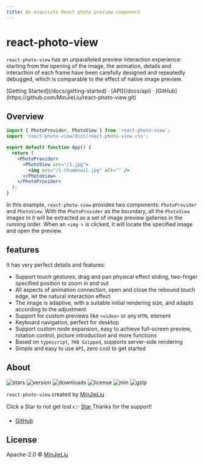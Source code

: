 ```yaml
---
title: An exquisite React photo preview component
---
```




<h1 className="text-center font-bold md:text-5xl mt-8">react-photo-view</h1>

<Bleed>
  <Features />
</Bleed>

`react-photo-view` has an unparalleled preview interaction experience: starting from the opening of the image, the animation, details and interaction of each frame have been carefully designed and repeatedly debugged, which is comparable to the effect of native image preview.

<div className="mt-16 mb-20 text-center">
  [Getting Started](/docs/getting-started) · [API](/docs/api) ·
  [GitHub](https://github.com/MinJieLiu/react-photo-view.git)
</div>

<Index />

## Overview

```jsx
import { PhotoProvider, PhotoView } from 'react-photo-view';
import 'react-photo-view/dist/react-photo-view.css';

export default function App() {
  return (
    <PhotoProvider>
      <PhotoView src="/1.jpg">
        <img src="/1-thumbnail.jpg" alt="" />
      </PhotoView>
    </PhotoProvider>
  );
}
```

In this example, `react-photo-view` provides two components: `PhotoProvider` and `PhotoView`. With the `PhotoProvider` as the boundary, all the `PhotoView` images in it will be extracted as a set of image preview galleries in the running order. When an `<img >` is clicked, it will locate the specified image and open the preview.

## features

It has very perfect details and features:

- Support touch gestures, drag and pan physical effect sliding, two-finger specified position to zoom in and out
- All aspects of animation connection, open and close the rebound touch edge, let the natural interaction effect
- The image is adaptive, with a suitable initial rendering size, and adapts according to the adjustment
- Support for custom previews like `<video>` or any `HTML` element
- Keyboard navigation, perfect for desktop
- Support custom node expansion, easy to achieve full-screen preview, rotation control, picture introduction and more functions
- Based on `typescript`, `7KB Gzipped`, supports server-side rendering
- Simple and easy to use `API`, zero cost to get started

## About

<p className="flex flex-wrap mt-6">
  <img alt="stars" src="https://badgen.net/github/stars/MinJieLiu/react-photo-view" className="mr-2 mb-2" />
  <img alt="version" src="https://img.shields.io/npm/v/react-photo-view.svg?style=flat-square" className="mr-2 mb-2" />
  <img
    alt="downloads"
    src="http://img.shields.io/npm/dm/react-photo-view.svg?style=flat-square"
    className="mr-2 mb-2"
  />
  <img alt="license" src="https://badgen.net/npm/license/react-photo-view" className="mr-2 mb-2" />
  <img alt="min" src="https://badgen.net/bundlephobia/min/react-photo-view?label=minified" className="mr-2 mb-2" />
  <img alt="gzip" src="https://badgen.net/bundlephobia/minzip/react-photo-view?label=gzip" className="mr-2 mb-2" />
</p>

`react-photo-view` created by [MinJieLiu](https:github.comMinJieLiu)

<Callout emoji="😄">
  <span>Click a Star to not get lost 👉 </span>
  <a className="inline-block underline" href="https://github.com/MinJieLiu/react-photo-view" target="_blank">
    Star
  </a>
  <span> Thanks for the support!</span>
</Callout>

- [GitHub](https://github.com/MinJieLiu)

## License

Apache-2.0 © [MinJieLiu](https://github.com/MinJieLiu)
